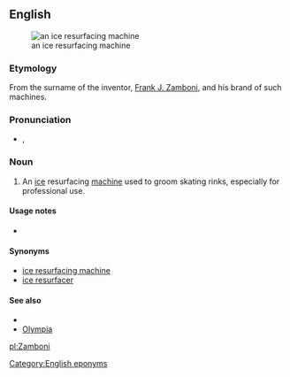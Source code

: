 ==English==
[[File:Zamboni.jpg|thumb|an ice resurfacing machine]]

===Etymology===
From the surname of the inventor, [[w:Frank Zamboni|Frank J. Zamboni]], and his brand of such machines.

===Pronunciation===
* {{a|UK}} {{IPA|/zæmˈbəʊ.ni/}}, {{SAMPA|/z{m"b@U.ni/}}

===Noun===
{{en-noun}}

# An [[ice]] resurfacing [[machine]] used to groom skating rinks, especially for professional use.

====Usage notes====
* {{trademark erosion|Zamboni|[http://www.zamboni.com/copyright.html#trademark Frank J. Zamboni & Co. Inc.]}}

====Synonyms====
* [[ice resurfacing machine]]
* [[ice resurfacer]]

====See also====
* {{pedia}}
* [[Olympia]]

[[Category:English eponyms]]

[[pl:Zamboni]]